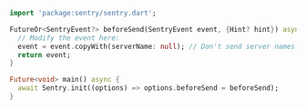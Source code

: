 ```dart
import 'package:sentry/sentry.dart';

FutureOr<SentryEvent?> beforeSend(SentryEvent event, {Hint? hint}) async {
  // Modify the event here:
  event = event.copyWith(serverName: null); // Don't send server names.
  return event;
}

Future<void> main() async {
  await Sentry.init((options) => options.beforeSend = beforeSend);
}
```
